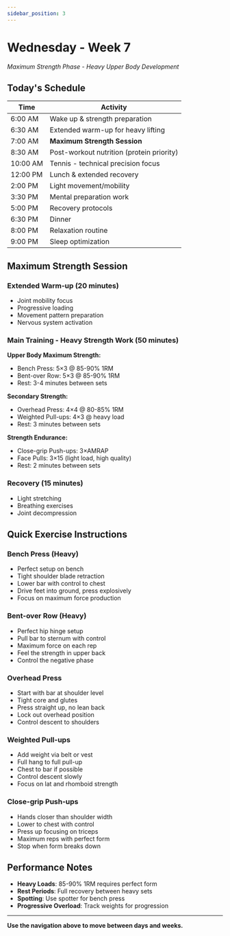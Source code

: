 ```yaml
---
sidebar_position: 3
---
```



<WorkoutNav weekNumber={7} />

# Wednesday - Week 7

_Maximum Strength Phase - Heavy Upper Body Development_

## Today's Schedule

| Time | Activity |
|------|----------|
| 6:00 AM | Wake up & strength preparation |
| 6:30 AM | Extended warm-up for heavy lifting |
| 7:00 AM | **Maximum Strength Session** |
| 8:30 AM | Post-workout nutrition (protein priority) |
| 10:00 AM | Tennis - technical precision focus |
| 12:00 PM | Lunch & extended recovery |
| 2:00 PM | Light movement/mobility |
| 3:30 PM | Mental preparation work |
| 5:00 PM | Recovery protocols |
| 6:30 PM | Dinner |
| 8:00 PM | Relaxation routine |
| 9:00 PM | Sleep optimization |

## Maximum Strength Session

### Extended Warm-up (20 minutes)
- Joint mobility focus
- Progressive loading
- Movement pattern preparation
- Nervous system activation

### Main Training - Heavy Strength Work (50 minutes)

**Upper Body Maximum Strength:**
- Bench Press: 5×3 @ 85-90% 1RM
- Bent-over Row: 5×3 @ 85-90% 1RM
- Rest: 3-4 minutes between sets

**Secondary Strength:**
- Overhead Press: 4×4 @ 80-85% 1RM
- Weighted Pull-ups: 4×3 @ heavy load
- Rest: 3 minutes between sets

**Strength Endurance:**
- Close-grip Push-ups: 3×AMRAP
- Face Pulls: 3×15 (light load, high quality)
- Rest: 2 minutes between sets

### Recovery (15 minutes)
- Light stretching
- Breathing exercises
- Joint decompression

## Quick Exercise Instructions

### Bench Press (Heavy)
- Perfect setup on bench
- Tight shoulder blade retraction
- Lower bar with control to chest
- Drive feet into ground, press explosively
- Focus on maximum force production

### Bent-over Row (Heavy)
- Perfect hip hinge setup
- Pull bar to sternum with control
- Maximum force on each rep
- Feel the strength in upper back
- Control the negative phase

### Overhead Press
- Start with bar at shoulder level
- Tight core and glutes
- Press straight up, no lean back
- Lock out overhead position
- Control descent to shoulders

### Weighted Pull-ups
- Add weight via belt or vest
- Full hang to full pull-up
- Chest to bar if possible
- Control descent slowly
- Focus on lat and rhomboid strength

### Close-grip Push-ups
- Hands closer than shoulder width
- Lower to chest with control
- Press up focusing on triceps
- Maximum reps with perfect form
- Stop when form breaks down

## Performance Notes
- **Heavy Loads**: 85-90% 1RM requires perfect form
- **Rest Periods**: Full recovery between heavy sets
- **Spotting**: Use spotter for bench press
- **Progressive Overload**: Track weights for progression

---

**Use the navigation above to move between days and weeks.**
